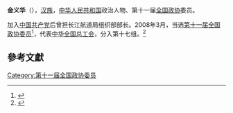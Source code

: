 '''金义华'''（{{bd|1948年||}}），[[汉族|汉族]]，[[中华人民共和国|中华人民共和国]]政治人物、第十一届[[全国政协|全国政协]]委员。

加入[[中国共产党|中国共产党]]后曾担长江航道局组织部部长。{{fact|在担任组织部部长期间，公然不执行国务院总理[[赵紫阳|赵紫阳]]的批示和中央政策，导致国家央企公然反抗中央政策的局面，并出现共和国老兵30年上访无果的冤案。正是这种欺上瞒下的人后来青云直上，担任长江航务管理局局长、党委委员。}}2008年3月，当选[[第十一届全国政协委员|第十一届全国政协委员]]<ref>{{cite news|title=第十一届全国政协委员名单|url=http://www.indaa.com.cn/zt/2009qglh/zxzs/200903/t20090303_127573.html|accessdate=2013-04-09|newspaper=新华社北京1月25日电 中国人民政治协商会议第十一届全国委员会委员名单(共2237人，2008年1月25日政协第十届全国委员会常务委员会第二十次会议通过)|date=2008年1月25日|deadurl=yes|archiveurl=https://web.archive.org/web/20130928014403/http://www.indaa.com.cn/zt/2009qglh/zxzs/200903/t20090303_127573.html|archivedate=2013年9月28日}}</ref>，代表[[中华全国总工会|中华全国总工会]]，分入第十七组。<ref>{{cite news|title=全国政协信息-金义华|url=http://www.cppcc.gov.cn/CMS/wylibary/showJcwyxtInfoWylibary.action?tabJcwyxt.guid=11W0005750&wytype=wjwy|accessdate=2013-04-11|newspaper=全国政协委员会}}</ref>

==參考文獻==
{{reflist}}
{{中国政治人物小作品}}

[[Category:第十一届全国政协委员|Category:第十一届全国政协委员]]